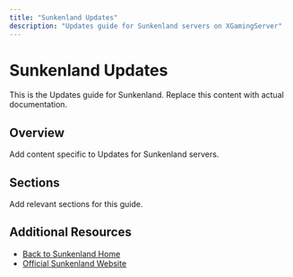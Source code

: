 ```yaml
---
title: "Sunkenland Updates"
description: "Updates guide for Sunkenland servers on XGamingServer"
---
```


# Sunkenland Updates

This is the Updates guide for Sunkenland. Replace this content with actual documentation.

## Overview

Add content specific to Updates for Sunkenland servers.

## Sections

Add relevant sections for this guide.

## Additional Resources

- [Back to Sunkenland Home](./index)
- [Official Sunkenland Website](https://example.com)
